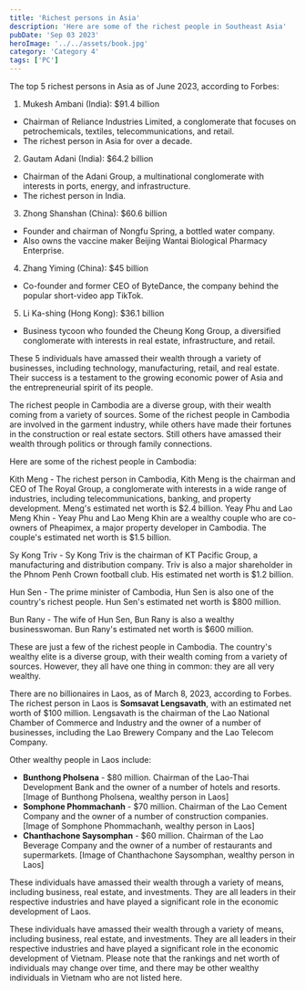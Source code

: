 ```yaml
---
title: 'Richest persons in Asia'
description: 'Here are some of the richest people in Southeast Asia'
pubDate: 'Sep 03 2023'
heroImage: '../../assets/book.jpg'
category: 'Category 4'
tags: ['PC']
---
```


The top 5 richest persons in Asia as of June 2023, according to Forbes:

1. Mukesh Ambani (India): $91.4 billion
* Chairman of Reliance Industries Limited, a conglomerate that focuses on petrochemicals, textiles, telecommunications, and retail.
* The richest person in Asia for over a decade.
2. Gautam Adani (India): $64.2 billion
* Chairman of the Adani Group, a multinational conglomerate with interests in ports, energy, and infrastructure.
* The richest person in India.
3. Zhong Shanshan (China): $60.6 billion
* Founder and chairman of Nongfu Spring, a bottled water company.
* Also owns the vaccine maker Beijing Wantai Biological Pharmacy Enterprise.
4. Zhang Yiming (China): $45 billion
* Co-founder and former CEO of ByteDance, the company behind the popular short-video app TikTok.
5. Li Ka-shing (Hong Kong): $36.1 billion
* Business tycoon who founded the Cheung Kong Group, a diversified conglomerate with interests in real estate, infrastructure, and retail.

These 5 individuals have amassed their wealth through a variety of businesses, including technology, manufacturing, retail, and real estate. Their success is a testament to the growing economic power of Asia and the entrepreneurial spirit of its people.



The richest people in Cambodia are a diverse group, with their wealth coming from a variety of sources. Some of the richest people in Cambodia are involved in the garment industry, while others have made their fortunes in the construction or real estate sectors. Still others have amassed their wealth through politics or through family connections.

Here are some of the richest people in Cambodia:

 Kith Meng - The richest person in Cambodia, Kith Meng is the chairman and CEO of The Royal Group, a conglomerate with interests in a wide range of industries, including telecommunications, banking, and property development. Meng's estimated net worth is $2.4 billion.
 Yeay Phu and Lao Meng Khin - Yeay Phu and Lao Meng Khin are a wealthy couple who are co-owners of Pheapimex, a major property developer in Cambodia. The couple's estimated net worth is $1.5 billion.

 Sy Kong Triv - Sy Kong Triv is the chairman of KT Pacific Group, a manufacturing and distribution company. Triv is also a major shareholder in the Phnom Penh Crown football club. His estimated net worth is $1.2 billion.

 Hun Sen - The prime minister of Cambodia, Hun Sen is also one of the country's richest people. Hun Sen's estimated net worth is $800 million.

 Bun Rany - The wife of Hun Sen, Bun Rany is also a wealthy businesswoman. Bun Rany's estimated net worth is $600 million.

These are just a few of the richest people in Cambodia. The country's wealthy elite is a diverse group, with their wealth coming from a variety of sources. However, they all have one thing in common: they are all very wealthy.



There are no billionaires in Laos, as of March 8, 2023, according to Forbes. The richest person in Laos is **Somsavat Lengsavath**, with an estimated net worth of $100 million. Lengsavath is the chairman of the Lao National Chamber of Commerce and Industry and the owner of a number of businesses, including the Lao Brewery Company and the Lao Telecom Company.

Other wealthy people in Laos include:

* **Bunthong Pholsena** - $80 million. Chairman of the Lao-Thai Development Bank and the owner of a number of hotels and resorts.
[Image of Bunthong Pholsena, wealthy person in Laos]
* **Somphone Phommachanh** - $70 million. Chairman of the Lao Cement Company and the owner of a number of construction companies.
[Image of Somphone Phommachanh, wealthy person in Laos]
* **Chanthachone Saysomphan** - $60 million. Chairman of the Lao Beverage Company and the owner of a number of restaurants and supermarkets.
[Image of Chanthachone Saysomphan, wealthy person in Laos]

These individuals have amassed their wealth through a variety of means, including business, real estate, and investments. They are all leaders in their respective industries and have played a significant role in the economic development of Laos.


These individuals have amassed their wealth through a variety of means, including business, real estate, and investments. They are all leaders in their respective industries and have played a significant role in the economic development of Vietnam. Please note that the rankings and net worth of individuals may change over time, and there may be other wealthy individuals in Vietnam who are not listed here.